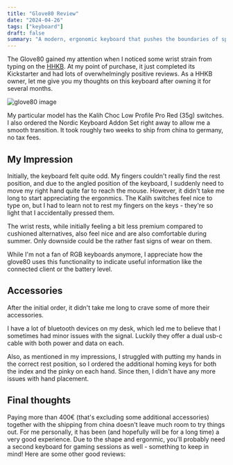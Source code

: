 ```yaml
---
title: "Glove80 Review"
date: "2024-04-26"
tags: ["keyboard"]
draft: false
summary: "A modern, ergonomic keyboard that pushes the boundaries of split keyboard design - my experience with the Glove80."
---
```


The Glove80 gained my attention when I noticed some wrist strain from typing on the [HHKB](/blog/hhkb-review). 
At my point of purchase, it just completed its Kickstarter and had lots of overwhelmingly positive reviews.
As a HHKB owner, let me give you my thoughts on this keyboard after owning it for several months.

![glove80 image](/static/glove80.jpg)

My particular model has the Kalih Choc Low Profile Pro Red (35g) switches.
I also ordered the Nordic Keyboard Addon Set right away to allow me a smooth transition.
It took roughly two weeks to ship from china to germany, no tax fees.

## My Impression

Initially, the keyboard felt quite odd. 
My fingers couldn't really find the rest position, and due to the angled position of the keyboard, I suddenly need to move my right hand quite far to reach the mouse. 
However, it didn't take me long to start appreciating the ergonmics.
The Kalih switches feel nice to type on, but I had to learn not to rest my fingers on the keys - they're so light that I accidentally pressed them.

The wrist rests, while initially feeling a bit less premium compared to cushioned alternatives, also feel nice and are also comfortable during summer.
Only downside could be the rather fast signs of wear on them.

While I'm not a fan of RGB keyboards anymore, I appreciate how the glove80 uses this functionality to indicate useful information like the connected client or the battery level.

## Accessories

After the initial order, it didn't take me long to crave some of more their accessories. 

I have a lot of bluetooth devices on my desk, which led me to believe that I sometimes had minor issues with the signal. 
Luckily they offer a dual usb-c cable with both power and data on each. 

Also, as mentioned in my impressions, I struggled with putting my hands in the correct rest position, so I ordered the additional homing keys for both the index and the pinky on each hand. 
Since then, I didn't have any more issues with hand placement. 


## Final thoughts

Paying more than 400€ (that's excluding some additional accessories) together with the shipping from china doesn't leave much room to try things out. 
For me personally, it has been (and hopefully will be for a long time) a very good experience.
Due to the shape and ergonmic, you'll probably need a second keyboard for gaming sessions as well - something to keep in mind!
Here are some other good reviews: 